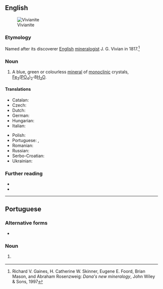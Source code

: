 ==English==
[[Image:Vivianite_w-triphylite_and_feldspar_(Hydrous_iron_phosphate_Custer_County_South_Dakota_1651).jpg|thumb|Vivianite]]

===Etymology===
Named after its discoverer [[English]] [[mineralogist]] J. G. Vivian in 1817.<ref>Richard V. Gaines, H. Catherine W. Skinner, Eugene E. Foord, Brian Mason, and Abraham Rosenzweig: ''Dana's new mineralogy'', John Wiley & Sons, 1997</ref>

===Noun===
{{en-noun|~}}

# {{lb|en|mineral}} A blue, green or colourless [[mineral]] of [[monoclinic]] crystals, [[iron|Fe]]<sub>3</sub>([[phosphorus|P]][[oxygen|O]]<sub>4</sub>)<sub>2</sub>'''&middot;'''8[[water|H<sub>2</sub>O]].

====Translations====
{{trans-top|mineral}}
* Catalan: {{t|ca|vivianita}}
* Czech: {{t|cs|vivianit}}
* Dutch: {{t|nl|vivianiet}}
* German: {{t|de|Vivianit}}
* Hungarian: {{t|hu|vivianit}}
* Italian: {{t|it|vivianite}}
{{trans-mid}}
* Polish: {{t+|pl|wiwianit}}
* Portuguese: {{t|pt|vivianita|f}}, {{t|pt|vivianite|f}}
* Romanian: {{t+|ro|vivianit|n}}
* Russian: {{t+|ru|вивианит}}
* Serbo-Croatian: {{t|sh|вивианит|sc=Cyrl}}
* Ukrainian: {{t|uk|вівіаніт}}
{{trans-bottom}}

===Further reading===
* {{R:WebMineral}}
* {{R:mindat}}
<references/>

----

==Portuguese==

===Alternative forms===
* {{l|pt|vivianita}}

===Noun===
{{pt-noun|f}}

# {{lb|pt|mineral}} {{l|en|vivianite}} {{gloss|a hydrated iron phosphate mineral}}